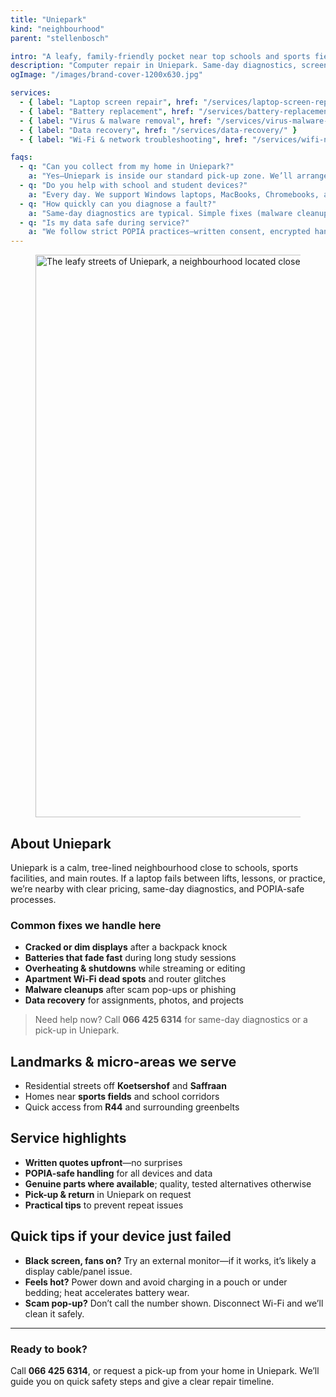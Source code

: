 ```yaml
---
title: "Uniepark"
kind: "neighbourhood"
parent: "stellenbosch"

intro: "A leafy, family-friendly pocket near top schools and sports fields, Uniepark is quiet and convenient—perfect for fast, POPIA-safe laptop and PC repairs."
description: "Computer repair in Uniepark. Same-day diagnostics, screen & battery swaps, malware cleanup, data recovery, and Wi-Fi fixes near schools."
ogImage: "/images/brand-cover-1200x630.jpg"

services:
  - { label: "Laptop screen repair", href: "/services/laptop-screen-replacement/" }
  - { label: "Battery replacement", href: "/services/battery-replacement/" }
  - { label: "Virus & malware removal", href: "/services/virus-malware-removal/" }
  - { label: "Data recovery", href: "/services/data-recovery/" }
  - { label: "Wi-Fi & network troubleshooting", href: "/services/wifi-network-troubleshooting/" }

faqs:
  - q: "Can you collect from my home in Uniepark?"
    a: "Yes—Uniepark is inside our standard pick-up zone. We’ll arrange a time that suits you and confirm access/parking details."
  - q: "Do you help with school and student devices?"
    a: "Every day. We support Windows laptops, MacBooks, Chromebooks, and gaming PCs—with careful data handling for assignments."
  - q: "How quickly can you diagnose a fault?"
    a: "Same-day diagnostics are typical. Simple fixes (malware cleanups or Wi-Fi issues) are often resolved the same day."
  - q: "Is my data safe during service?"
    a: "We follow strict POPIA practices—written consent, encrypted handling, and no copies unless you approve."
---
```


<div class="not-prose mt-3">
  <figure class="overflow-hidden rounded-2xl border border-white/10 shadow-sm">
    <img
      src="/images/locations/stellenbosch/uniepark-stellenbosch-digissential-locations.webp"
      alt="The leafy streets of Uniepark, a neighbourhood located close to local schools."
      width="1600"
      height="900"
      loading="eager"
      fetchpriority="high"
      sizes="100vw"
      class="block w-full h-[38vh] sm:h-[44vh] md:h-[50vh] lg:h-[56vh] object-cover object-center"
    />
  </figure>
</div>

## About Uniepark

Uniepark is a calm, tree-lined neighbourhood close to schools, sports facilities, and main routes. If a laptop fails between lifts, lessons, or practice, we’re nearby with clear pricing, same-day diagnostics, and POPIA-safe processes.

### Common fixes we handle here

- **Cracked or dim displays** after a backpack knock  
- **Batteries that fade fast** during long study sessions  
- **Overheating & shutdowns** while streaming or editing  
- **Apartment Wi-Fi dead spots** and router glitches  
- **Malware cleanups** after scam pop-ups or phishing  
- **Data recovery** for assignments, photos, and projects

> Need help now? Call **066 425 6314** for same-day diagnostics or a pick-up in Uniepark.

## Landmarks & micro-areas we serve

- Residential streets off **Koetsershof** and **Saffraan**  
- Homes near **sports fields** and school corridors  
- Quick access from **R44** and surrounding greenbelts

## Service highlights

- **Written quotes upfront**—no surprises  
- **POPIA-safe handling** for all devices and data  
- **Genuine parts where available**; quality, tested alternatives otherwise  
- **Pick-up & return** in Uniepark on request  
- **Practical tips** to prevent repeat issues

## Quick tips if your device just failed

- **Black screen, fans on?** Try an external monitor—if it works, it’s likely a display cable/panel issue.  
- **Feels hot?** Power down and avoid charging in a pouch or under bedding; heat accelerates battery wear.  
- **Scam pop-up?** Don’t call the number shown. Disconnect Wi-Fi and we’ll clean it safely.

---

### Ready to book?

Call **066 425 6314**, or request a pick-up from your home in Uniepark. We’ll guide you on quick safety steps and give a clear repair timeline.
